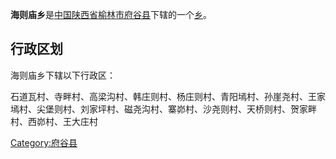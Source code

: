 {{中国乡级行政区
|行政区全称 = 海则庙乡
|景观照片文件名 = 
|景观照片描述 = 
|汉语拼音 =
|其他语言 = 
|其他语言名称 = 
|位置图文件名 = 
|位置图描述 = 
|自定义图片=
|上级行政区 = [[陕西省|陕西省]][[榆林市|榆林市]][[府谷县|府谷县]]
|行政区类别 = [[乡级行政区|乡]]
|行政区划代码 = 
|行政区划 = 
|村委会 = 
|居委会 = 
|建置时间 = 
|领导职位 = 
|领导名称 = 
|政府驻地 = 
|毗邻 = 
|地理坐标 = 
|总面积 = 
|总人口 = 
|户籍人口 = 
|户籍人口年份 = 
|常住人口 = 
|常住人口年份 = 
|人口密度 = 
|GDP = 
|邮政编码 = 
|电话区号 = 
|官方网站 = 
|网站名称 = 
}}
'''海则庙乡'''是[[中华人民共和国|中国]][[陕西省|陕西省]][[榆林市|榆林市]][[府谷县|府谷县]]下辖的一个[[乡级行政区|乡]]。

== 行政区划 ==
海则庙乡下辖以下行政区：

石道瓦村、寺畔村、高梁沟村、韩庄则村、杨庄则村、青阳墕村、孙崖尧村、王家墕村、尖堡则村、刘家坪村、磁尧沟村、寨峁村、沙尧则村、天桥则村、贺家畔村、西峁村、王大庄村

{{陕西小作品}}
{{府谷县行政区划}}

[[Category:府谷县|Category:府谷县]]